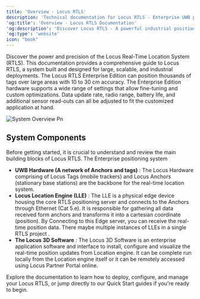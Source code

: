 ```yaml
---
title: 'Overview - Locus RTLS' 
description: 'Technical documentation for Locus RTLS - Enterprise UWB positioning system with real-time tracking, configuration guides, and API references'
'og:title': 'Overview - Locus RTLS Documentation'
'og:description': 'Discover Locus RTLS - A powerful industrial positioning system with 10-30cm accuracy. Complete guide to hardware, software, and deployment.'
'og:type': 'website'
icon: "book"
---
```


Discover the power and precision of the Locus Real-Time Location System (RTLS). This documentation provides a comprehensive guide to Locus RTLS, a system built and designed for large, scalable, and industrial deployments. The Locus RTLS Enterprise Edition can position thousands of tags over large areas with 10 to 30 cm accuracy. The Enterprise Edition hardware supports a wide range of settings that allow fine-tuning and custom optimizations. Data update rate, radio range, battery life, and additional sensor read-outs can all be adjusted to fit the customized application at hand.

![System Overview Pn](/images/RtlsLocatorKit/SystemOverview.png)

## System Components

Before getting started, it is crucial to understand and review the main building blocks of Locus RTLS. The Enterprise positioning system

- **UWB Hardware (A network of Anchors and tags)** : The Locus Hardware comprising of Locus Tags (mobile trackers) and Locus Anchors (stationary base stations) are the backbone for the real-time location system.
- **Locus Location Engine (LLE)** : The LLE is a physical edge device housing the core RTLS positioning server and connects to the Anchors through Ethernet (Cat 5.e). It is responsible for gathering all data received form anchors and transforms it into a cartesian coordinate (position). By Connecting to this Edge server, you can receive the real-time position data. There maybe multiple instances of LLEs in a single RTLS project .
- **The Locus 3D Software** : The Locus 3D Software is an enterprise application software and interface to install, configure and visualize the real-time position updates from Location engine. It can be complete run locally from the Location engine itself or it can be remotely accessed using Locus Partner Portal online.


Explore the documentation to learn how to deploy, configure, and manage your Locus RTLS, or jump directly to our Quick Start guides if you're ready to begin.